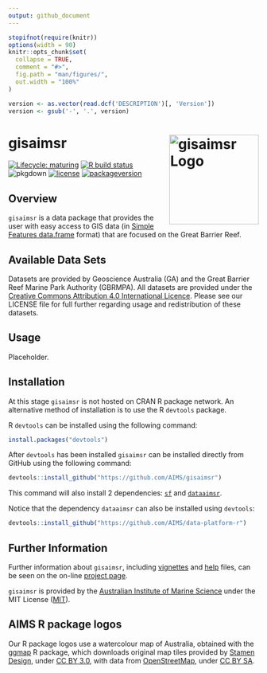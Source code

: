 ```yaml
---
output: github_document
---
```


<!-- README.md is generated from README.Rmd. Please edit that file -->

```r
stopifnot(require(knitr))
options(width = 90)
knitr::opts_chunk$set(
  collapse = TRUE,
  comment = "#>",
  fig.path = "man/figures/",
  out.width = "100%"
)
```

```r
version <- as.vector(read.dcf('DESCRIPTION')[, 'Version'])
version <- gsub('-', '.', version)
```

# gisaimsr <img src="man/figures/logo.png" width = 180 alt="gisaimsr Logo" align="right" />

<!-- badges: start -->
[![Lifecycle: maturing](https://img.shields.io/badge/lifecycle-maturing-blue.svg)](https://www.tidyverse.org/lifecycle/#maturing)
[![R build status](https://github.com/aims/gisaimsr/workflows/R-CMD-check/badge.svg)](https://github.com/aims/gisaimsr/actions)
![pkgdown](https://github.com/AIMS/gisaimsr/workflows/pkgdown/badge.svg)
[![license](https://img.shields.io/badge/license-MIT + file LICENSE-lightgrey.svg)](https://choosealicense.com/)
[![packageversion](https://img.shields.io/badge/Package%20version-`r version`-orange.svg)](commits/master)
<!-- badges: end -->

## Overview 

`gisaimsr` is a data package that provides the user with easy access to GIS data (in [Simple Features data.frame](https://cran.r-project.org/package=sf) format) that are focused on the Great Barrier Reef.

## Available Data Sets

Datasets are provided by Geoscience Australia (GA) and the Great Barrier Reef Marine Park Authority (GBRMPA). All datasets are provided under the [Creative Commons Attribution 4.0 International Licence](http://creativecommons.org/licenses/by/4.0/legalcode). Please see our LICENSE file for full further regarding usage and redistribution of these datasets.

## Usage

Placeholder.

## Installation

At this stage `gisaimsr` is not hosted on CRAN R package network.
An alternative method of installation is to use the R `devtools` package.

R `devtools` can be installed using the following command:

```r
install.packages("devtools")
```

After `devtools` has been installed `gisaimsr` can be installed directly from GitHub using the following command:

```r
devtools::install_github("https://github.com/AIMS/gisaimsr")
```

This command will also install 2 dependencies: [`sf`](https://cran.r-project.org/package=sf) and [`dataaimsr`](https://AIMS.github.io/data-platform-r).

Notice that the dependency `dataaimsr` can also be installed using `devtools`:

```r
devtools::install_github("https://github.com/AIMS/data-platform-r")
```

## Further Information

Further information about `gisaimsr`, including [vignettes](articles/examples.html) and [help](reference/index.html) files, can be seen on the on-line [project page](https://aims.github.io/gisaimsr).

`gisaimsr` is provided by the [Australian Institute of Marine Science](https://www.aims.gov.au) under the MIT License ([MIT](http://opensource.org/licenses/MIT)).

## AIMS R package logos

Our R package logos use a watercolour map of Australia, obtained with the [ggmap](https://cran.r-project.org/package=ggmap) R package, which downloads original map tiles provided by [Stamen Design](http://stamen.com), under [CC BY 3.0](http://creativecommons.org/licenses/by/3.0), with data from [OpenStreetMap](http://openstreetmap.org), under [CC BY SA](http://creativecommons.org/licenses/by-sa/3.0).
